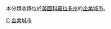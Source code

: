 本分類收錄位於[[美國|美國]][[科羅拉多州|科羅拉多州]]的[[企業城市|企業城市]]。

[[Category:按州劃分的美國企業城市|C]]
[[Category:科羅拉多州聚居點|企業城市]]